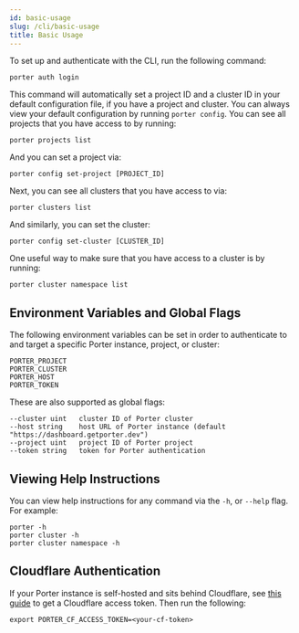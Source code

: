 ```yaml
---
id: basic-usage
slug: /cli/basic-usage
title: Basic Usage
---
```


To set up and authenticate with the CLI, run the following command:

```
porter auth login
```

This command will automatically set a project ID and a cluster ID in your default configuration file, if you have a project and cluster. You can always view your default configuration by running `porter config`. You can see all projects that you have access to by running:

```
porter projects list
```

And you can set a project via:

```
porter config set-project [PROJECT_ID]
```

Next, you can see all clusters that you have access to via:

```
porter clusters list
```

And similarly, you can set the cluster:

```
porter config set-cluster [CLUSTER_ID]
```

One useful way to make sure that you have access to a cluster is by running:

```
porter cluster namespace list
```

## Environment Variables and Global Flags

The following environment variables can be set in order to authenticate to and target a specific Porter instance, project, or cluster:

```
PORTER_PROJECT
PORTER_CLUSTER
PORTER_HOST
PORTER_TOKEN
```

These are also supported as global flags:

```
--cluster uint   cluster ID of Porter cluster
--host string    host URL of Porter instance (default "https://dashboard.getporter.dev")
--project uint   project ID of Porter project
--token string   token for Porter authentication
```

## Viewing Help Instructions

You can view help instructions for any command via the `-h`, or `--help` flag. For example:

```
porter -h
porter cluster -h
porter cluster namespace -h
```

## Cloudflare Authentication

If your Porter instance is self-hosted and sits behind Cloudflare, see [this guide]() to get a Cloudflare access token. Then run the following:

```
export PORTER_CF_ACCESS_TOKEN=<your-cf-token>
```
